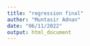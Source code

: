 ```yaml
---
title: "regression final"
author: "Muntasir Adnan"
date: "06/11/2022"
output: html_document
---
```

